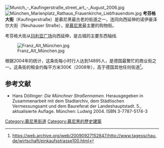 [[File:Munich_-_Kaufingerstraße_street_art_-_August_2006.jpg|thumb]]  
[[File:München_Marienplatz_Rathaus_Frauenkirche_Liebfrauendom.jpg|thumb]]
'''考芬格大街'''（Kaufingerstraße）是慕尼黑最古老的街道之一，连同向西延伸的诺伊豪泽尔大街（Neuhauser Straße），是[[慕尼黑|慕尼黑]]最主要的购物街。

考芬格大街从[[玛利亚广场|玛利亚广场]]向西延伸，是古城的主要东西轴线.

[[File:Franz_Alt_München.jpg|thumb]]

根据2004年的统计，这条街每小时行人达到14895人，是德国最繁忙的商业街之一。这条街的租金约每平方米300€（2008年），高于德国其他任何街道<ref>https://web.archive.org/web/20090927152847/http://www.tagesschau.de/wirtschaft/einkaufsstrasse100.html</ref>。

==参考文献==
<references />
* Hans Döllinger: ''Die Münchner Straßennamen.'' Herausgegeben in Zusammenarbeit mit dem Stadtarchiv, dem Städtischen Vermessungsamt und dem Baureferat der Landeshauptstadt. 5., aktualisierte Auflage. München: Ludwig 2004. ISBN 3-7787-5174-3
{{Commons|Kaufingerstraße in Munich}}

[[Category:慕尼黑街道|Category:慕尼黑街道]]
[[Category:慕尼黑的歷史建築|Category:慕尼黑的歷史建築]]